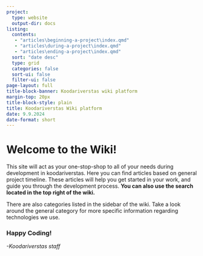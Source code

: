 ```yaml
---
project:
  type: website
  output-dir: docs
listing:
  contents: 
   - "articles\beginning-a-project\index.qmd"
   - "articles\during-a-project\index.qmd"
   - "articles\ending-a-project\index.qmd"
  sort: "date desc"
  type: grid
  categories: false
  sort-ui: false
  filter-ui: false
page-layout: full
title-block-banner: Koodariverstas wiki platform
margin-top: 20px
title-block-style: plain
title: Koodariverstas Wiki platform
date: 9.9.2024
date-format: short
---
```


# Welcome to the Wiki!

This site will act as your one-stop-shop to all of your needs during development in koodariverstas. Here you can find articles based on general project timeline. These articles will help you get started in your work, and guide you through the development process. **You can also use the search located in the top right of the wiki.**

There are also categories listed in the sidebar of the wiki. Take a look around the general category for more specific information regarding technologies we use.

### Happy Coding!

*-Koodariverstas staff*
